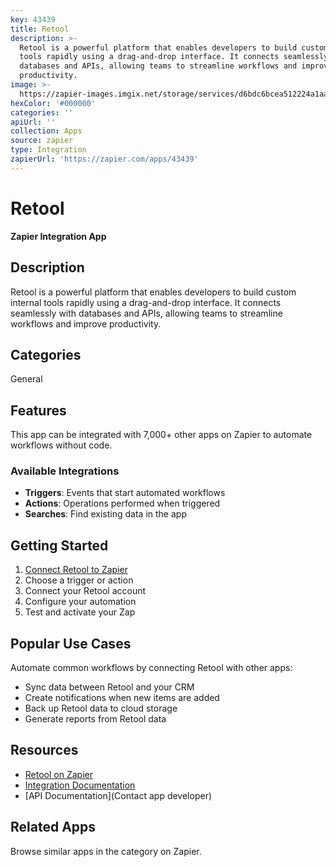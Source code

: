 ```yaml
---
key: 43439
title: Retool
description: >-
  Retool is a powerful platform that enables developers to build custom internal
  tools rapidly using a drag-and-drop interface. It connects seamlessly with
  databases and APIs, allowing teams to streamline workflows and improve
  productivity.
image: >-
  https://zapier-images.imgix.net/storage/services/d6bdc6bcea512224a1aa25b545f21c39.png?auto=format%2Ccompress&ixlib=python-3.0.0&q=50
hexColor: '#000000'
categories: ''
apiUrl: ''
collection: Apps
source: zapier
type: Integration
zapierUrl: 'https://zapier.com/apps/43439'
---
```

# Retool

**Zapier Integration App**

## Description

Retool is a powerful platform that enables developers to build custom internal tools rapidly using a drag-and-drop interface. It connects seamlessly with databases and APIs, allowing teams to streamline workflows and improve productivity.

## Categories

General

## Features

This app can be integrated with 7,000+ other apps on Zapier to automate workflows without code.

### Available Integrations

- **Triggers**: Events that start automated workflows
- **Actions**: Operations performed when triggered
- **Searches**: Find existing data in the app

## Getting Started

1. [Connect Retool to Zapier](https://zapier.com/apps/43439)
2. Choose a trigger or action
3. Connect your Retool account
4. Configure your automation
5. Test and activate your Zap

## Popular Use Cases

Automate common workflows by connecting Retool with other apps:

- Sync data between Retool and your CRM
- Create notifications when new items are added
- Back up Retool data to cloud storage
- Generate reports from Retool data

## Resources

- [Retool on Zapier](https://zapier.com/apps/43439)
- [Integration Documentation](https://zapier.com/apps/43439/integrations)
- [API Documentation](Contact app developer)

## Related Apps

Browse similar apps in the  category on Zapier.
